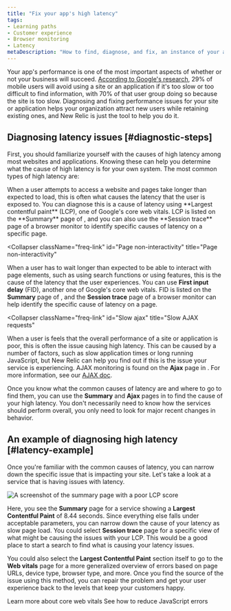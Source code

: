 ```yaml
---
title: "Fix your app's high latency"
tags:
- Learning paths
- Customer experience
- Browser monitoring
- Latency
metaDescription: "How to find, diagnose, and fix, an instance of your abnormal or poor app latency."
---
```




Your app's performance is one of the most important aspects of whether or not your business will succeed. [According to Google's research](https://think.storage.googleapis.com/images/micromoments-guide-to-winning-shift-to-mobile-download.pdf), 29% of mobile users will avoid using a site or an application if it's too slow or too difficult to find information, with 70% of that user group doing so because the site is too slow. Diagnosing and fixing performance issues for your site or application helps your organization attract new users while retaining existing ones, and New Relic is just the tool to help you do it.

## Diagnosing latency issues [#diagnostic-steps]

First, you should familiarize yourself with the causes of high latency among most websites and applications. Knowing these can help you determine what the cause of high latency is for your own system. The most common types of high latency are:

<CollapserGroup>
  <Collapser
    className="freq-link"
    id="Slow page load"
    title="Slow page load"
  >
  When a user attempts to access a website and pages take longer than expected to load, this is often what causes the latency that the user is exposed to. You can diagnose this is a cause of latency using **Largest contentful paint** (LCP), one of Google's core web vitals. LCP is listed on the **Summary** page of <InlinePopover type="browser" />, and you can also use the **Session trace** page of a browser monitor to identify specific causes of latency on a specific page.
  </Collapser>

  <Collapser
    className="freq-link"
    id="Page non-interactivity"
    title="Page non-interactivity"
  >
  When a user has to wait longer than expected to be able to interact with page elements, such as using search functions or using features, this is the cause of the latency that the user experiences. You can use **First input delay** (FID), another one of Google's core web vitals. FID is listed on the **Summary** page of <InlinePopover type="browser" />, and the **Session trace** page of a browser monitor can help identify the specific cause of latency on a page. 
  </Collapser>

  <Collapser
    className="freq-link"
    id="Slow ajax"
    title="Slow AJAX requests"
  >
  When a user is feels that the overall performance of a site or application is poor, this is often the issue causing high latency. This can be caused by a number of factors, such as slow application times or long running JavaScript, but New Relic can help you find out if this is the issue your service is experiencing. AJAX monitoring is found on the **Ajax** page in <InlinePopover type="browser" />. For more information, see our [AJAX doc](/docs/browser/browser-monitoring/browser-pro-features/ajax-page-identify-time-consuming-calls/#ajax-dashboard).
  </Collapser>

</CollapserGroup>

Once you know what the common causes of latency are and where to go to find them, you can use the **Summary** and **Ajax** pages in <InlinePopover type="browser" /> to find the cause of your high latency. You don't necessarily need to know how the services should perform overall, you only need to look for major recent changes in behavior. 

## An example of diagnosing high latency [#latency-example]
Once you're familiar with the common causes of latency, you can narrow down the specific issue that is impacting your site. Let's take a look at a service that is having issues with latency.

<img
  alt="A screenshot of the summary page with a poor LCP score"
  title="Abnormal LCP score"
  src={journeyAbnormalLCP}
/>

Here, you see the **Summary** page for a service showing a **Largest Contentful Paint** of 8.44 seconds. Since everything else falls under acceptable parameters, you can narrow down the cause of your latency as slow page load. You could select **Session trace** page for a specific view of what might be causing the issues with your LCP. This would be a good place to start a search to find what is causing your latency issues.

You could also select the **Largest Contentful Paint** section itself to go to the **Web vitals** page for a more generalized overview of errors based on page URLs, device type, browser type, and more. Once you find the source of the issue using this method, you can repair the problem and get your user experience back to the levels that keep your customers happy.


<DocTiles>
    <DocTile
        path="/docs/journey-performance/guide-to-monitoring-core-web-vitals/"
        title="Previous"
    >
        Learn more about core web vitals
    </DocTile>
    <DocTile
        path="/docs/journey-performance/reduce-javascript-errors/"
        title="Next"
    >
        See how to reduce JavaScript errors
    </DocTile>
</DocTiles>